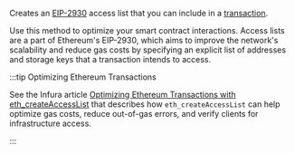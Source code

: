 Creates an [EIP-2930](https://eips.ethereum.org/EIPS/eip-2930) access list that you can include in a [transaction](../../concepts/transaction-types.md).

Use this method to optimize your smart contract interactions. Access lists are a part of Ethereum's EIP-2930, which aims to improve the network's scalability and reduce gas costs by specifying an explicit list of addresses and storage keys that a transaction intends to access.

:::tip Optimizing Ethereum Transactions

See the Infura article [Optimizing Ethereum Transactions with eth_createAccessList](https://blog.infura.io/post/optimizing-ethereum-transactions-with-eth_createaccesslist) that describes how `eth_createAccessList` can help optimize gas costs, reduce out-of-gas errors, and verify clients for infrastructure access.

:::

